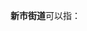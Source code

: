 '''新市街道'''可以指：
{{PRC admin/disambig|22/06/81/002/000|44/01/11/008/000|61/01/15/010/000|50/01/15/005|42/08/82/001}}

{{disambig|cat=四字乡级行政区划消歧义}}